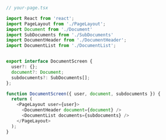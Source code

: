 ```js
// your-page.tsx

import React from 'react';
import PageLayout from './PageLayout';
import Document from './Document'
import SubDocuments from './SubDocuments'
import DocumentHeader from './DocumentHeader';
import DocumentList from './DocumentList';


export interface DocumentScreen {
  user?: {};
  document?: Document;
  subdocuments?: SubDocuments[];
};

function DocumentScreen({ user, document, subdocuments }) {
  return (
    <PageLayout user={user}>
      <DocumentHeader document={document} />
      <DocumentList documents={subdocuments} />
    </PageLayout>
  );
}
```